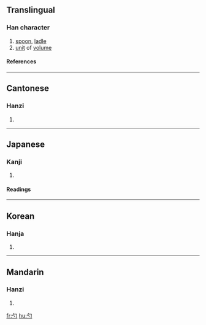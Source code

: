 ==Translingual==
===Han character===
{{Han char|rad=勹|as=01|sn=3|four=2732<sub>0</sub>|canj=心戈 (PI), X心戈 (XPI)}}
# [[spoon]], [[ladle]]
# [[unit]] of [[volume]]
====References====
{{Han ref|kx=0150.190|dkj=02495|dj=0339.070|hdz=10254.140|uh=52FA|ud=21242|bh=A463|bd=42083}}
----
==Cantonese==
===Hanzi===
{{yue-hanzi|jyut=|y=cheuk3, jeuk3}}
# {{defn|Cantonese}}
----
==Japanese==
===Kanji===
{{ja-kanji|grade=|rs=勹01}}
# {{defn|Japanese}} 
====Readings====
{{ja-readings|on=[[しゃく]] (shaku)|kun=[[しゃく]] (shaku)}}
----
==Korean==
===Hanja===
{{ko-hanja|hangeul=작|rv=jak|mr=chak}}
# {{defn|Korean}}
----
==Mandarin==
===Hanzi===
{{cmn-hanzi|pin=[[sháo]] (shao2)|wg=shao<sup>2</sup>}}
# {{defn|Mandarin}}

[[fr:勺]]
[[hu:勺]]